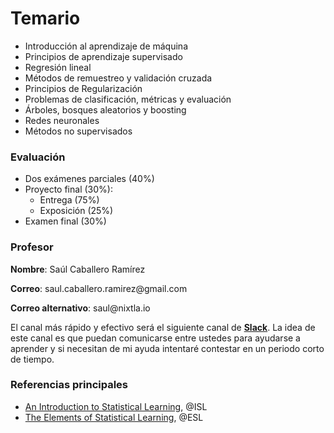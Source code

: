 # Temario {.unnumbered}

- Introducción al aprendizaje de máquina
- Principios de aprendizaje supervisado
- Regresión lineal
- Métodos de remuestreo y validación cruzada
- Principios de Regularización
- Problemas de clasificación, métricas y evaluación
- Árboles, bosques aleatorios y boosting
- Redes neuronales
- Métodos no supervisados

### Evaluación {.unnumbered}

- Dos exámenes parciales (40%)
- Proyecto final (30%):
  - Entrega (75%)
  - Exposición (25%)  
- Examen final (30%)

### Profesor

**Nombre**: Saúl Caballero Ramírez

**Correo**: saul.caballero.ramirez@gmail.com

**Correo alternativo**: saul@nixtla.io

El canal más rápido y efectivo será el siguiente canal de **[Slack](https://join.slack.com/t/mineriadedatosgrupo/shared_invite/zt-3bop206bb-BIXS8DXRH46~ezS_Jb1w7Q)**. La idea de este canal es que puedan comunicarse entre ustedes para ayudarse a aprender y si necesitan de mi ayuda intentaré contestar en un periodo corto de tiempo. 

### Referencias principales {.unnumbered}

- [An Introduction to Statistical Learning](https://www.statlearning.com/), @ISL 
- [The Elements of Statistical Learning](https://hastie.su.domains/ElemStatLearn/), @ESL 